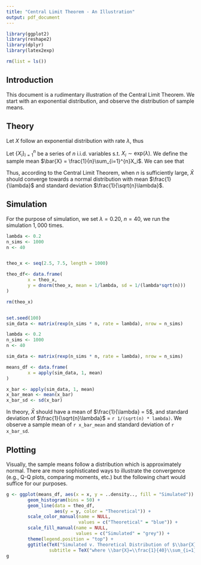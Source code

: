 ```yaml
---
title: "Central Limit Theorem - An Illustration"
output: pdf_document
---
```


```r
library(ggplot2)
library(reshape2)
library(dplyr)
library(latex2exp)

rm(list = ls())


```

## Introduction
This document is a rudimentary illustration of the Central Limit Theorem. We start with an exponential distribution, and observe the distribution of sample means.


## Theory
Let $X$ follow an exponential distribution with rate $\lambda$, thus

\begin{eqnarray*}
\text{E}(X) &=& \frac{1}{\lambda} \\
\text{Var}(X) &=& \frac{1}{\lambda^2} \text{, and} \\
\sigma_{X} &=& \sqrt{\text{Var}(X)} = \frac{1}{\lambda}
\end{eqnarray*}

Let $\left\{X_i\right\}_{i=1}^{n}$ be a series of $n$ i.i.d. variables s.t. $X_i\sim\text{exp}(\lambda)$. We define the sample mean $\bar{X} = \frac{1}{n}\sum_{i=1}^{n}X_i$. We can see that

\begin{eqnarray*}
\text{E}(\bar{X}) &=& \frac{1}{n}\sum_{i=1}^{n}\text{E}(X_i) = \frac{1}{\lambda}\\
\text{Var}(\bar{X}) &=& \sum_{i=1}^{n}\frac{1}{n^2}\text{Var}(X_i)=\frac{1}{n\lambda^2}\text{, and} \\
\sigma_{\bar{X}} &=& \sqrt{\text{Var}(\bar{X})} = \frac{1}{\sqrt{n}\lambda}
\end{eqnarray*}

Thus, according to the Central Limit Theorem, when $n$ is sufficiently large, $\bar{X}$ should converge towards a normal distribution with mean $\frac{1}{\lambda}$ and standard deviation $\frac{1}{\sqrt{n}\lambda}$.



## Simulation
For the purpose of simulation, we set $\lambda = 0.20$, $n = 40$, we run the simulation $1,000$ times.

```r


lambda <- 0.2
n_sims <- 1000
n <- 40


theo_x <- seq(2.5, 7.5, length = 1000)

theo_df<- data.frame(
        x = theo_x,
        y = dnorm(theo_x, mean = 1/lambda, sd = 1/(lambda*sqrt(n)))
)

rm(theo_x)


set.seed(100)
sim_data <- matrix(rexp(n_sims * n, rate = lambda), nrow = n_sims)


```





```r

lambda <- 0.2
n_sims <- 1000
n <- 40

sim_data <- matrix(rexp(n_sims * n, rate = lambda), nrow = n_sims)

means_df <- data.frame(
        x = apply(sim_data, 1, mean)
)

x_bar <- apply(sim_data, 1, mean)
x_bar_mean <- mean(x_bar)
x_bar_sd <- sd(x_bar)
```

In theory, $\bar{X}$ should have a mean of $\frac{1}{\lambda} = 5$, and standard deviation of $\frac{1}{\sqrt{n}\lambda}$ = `r 1/(sqrt(n) * lambda)`. We observe a sample mean of `r x_bar_mean` and standard deviation of `r x_bar_sd`.


## Plotting

Visually, the sample means follow a distribution which is approximately normal. There are more sophisticated ways to illustrate the convergence (e.g., Q-Q plots, comparing moments, etc.) but the following chart would suffice for our purposes.


```r
g <- ggplot(means_df, aes(x = x, y = ..density.., fill = "Simulated")) +
        geom_histogram(bins = 50) +
        geom_line(data = theo_df,
                  aes(y = y, color = "Theoretical")) +
        scale_color_manual(name = NULL,
                           values = c("Theoretical" = "blue")) +
        scale_fill_manual(name = NULL,
                          values = c("Simulated" = "grey")) +
        theme(legend.position = "top") +
        ggtitle(TeX("Simulated v. Theoretical Distribution of $\\bar{X}$"),
                subtitle = TeX("where \\bar{X}=\\frac{1}{40}\\sum_{i=1}^{40}X_i, and X_1, X_2, ..., X_{40} are iid and follow an exponential distribution with $\\lambda = 0.2$"))
g
```

